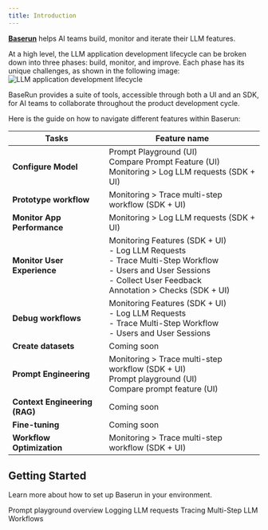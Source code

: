 ```yaml
---
title: Introduction
---
```


**[Baserun](https://baserun.ai)** helps AI teams build, monitor and iterate their LLM features.

At a high level, the LLM application development lifecycle can be broken down into three phases: build, monitor, and improve. Each phase has its unique challenges, as shown in the following image:
![LLM application development lifecycle](/images/development-lifecycle.png)

BaseRun provides a suite of tools, accessible through both a UI and an SDK, for AI teams to collaborate throughout the product development cycle.

Here is the guide on how to navigate different features within Baserun:

| Tasks                         | Feature name                                                                                                                                                                                 |
| ----------------------------- | -------------------------------------------------------------------------------------------------------------------------------------------------------------------------------------------- |
| **Configure Model**           | Prompt Playground (UI) <br/> Compare Prompt Feature (UI)<br/> Monitoring > Log LLM requests (SDK + UI)                                                                                       |
| **Prototype workflow**        | Monitoring > Trace multi-step workflow (SDK + UI)                                                                                                                                            |
| **Monitor App Performance**   | Monitoring > Log LLM requests (SDK + UI)                                                                                                                                                     |
| **Monitor User Experience**   | Monitoring Features (SDK + UI) <br/> - Log LLM Requests <br/> - Trace Multi-Step Workflow <br/> - Users and User Sessions <br/> - Collect User Feedback <br/> Annotation > Checks (SDK + UI) |
| **Debug workflows**           | Monitoring Features (SDK + UI) <br/> - Log LLM Requests <br/> - Trace Multi-Step Workflow <br/> - Users and User Sessions <br/>                                                              |
| **Create datasets**           | Coming soon                                                                                                                                                                                  |
| **Prompt Engineering**        | Monitoring > Trace multi-step workflow (SDK + UI) <br/> Prompt playground (UI) <br/> Compare prompt feature (UI) <br/>                                                                       |
| **Context Engineering (RAG)** | Coming soon                                                                                                                                                                                  |
| **Fine-tuning**               | Coming soon                                                                                                                                                                                  |
| **Workflow Optimization**     | Monitoring > Trace multi-step workflow (SDK + UI)                                                                                                                                            |

## Getting Started

Learn more about how to set up Baserun in your environment.

<CardGroup cols={2}>
  <Card title="Overview" icon="book" href="/promptplayground/overview">
    Prompt playground overview
  </Card>
  <Card title="Quickstart" icon="rocket" href="/getstartedwithSDK/logging-LLM-requests">
    Logging LLM requests
  </Card>
   <Card title="Quickstart" icon="rocket" href="/getstartedwithSDK/tracing-workflows">
    Tracing Multi-Step LLM Workflows
  </Card>

</CardGroup>
